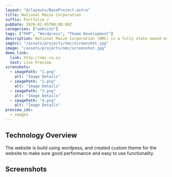 ```yaml
---
layout: "@/layouts/BaseProject.astro"
title: National Maize Corporation
suffix: Portfolio /
pubDate: 2020-02-05T00:00:00Z
categories: ["website"]
tags: ["PHP", "Wordpress", "Theme Development"]
description: National Maize Corporation (NMC) is a fully state owned enterprise that has an annual turnover of approximately one hundred and twenty million emalangeni ( E120M ). The Corporation was established in 1985 in accordance with the Companies Act of 1912.
imgSrc: "/assets/projects/nmc/screenshot.jpg"
image: "/assets/projects/nmc/screenshot.jpg"
demo_link:
  link: http://nmc.co.sz
  text: Live Preview
screnshots:
  - imagePath: "1.png"
    alt: "Image Details"
  - imagePath: "2.png"
    alt: "Image Details"
  - imagePath: "3.png"
    alt: "Image Details"
  - imagePath: "4.png"
    alt: "Image Details"
preview_ids:
  - images
---
```



## Technology Overview

The website is build using wordpess, and created custom theme for the website to make sure good performance and easy to use functionality.

## Screenshots

<PhotoViewer
  name="v1"
  images={frontmatter.screnshots}
  directory="/assets/projects/nmc"
  client:only="react"
/>
